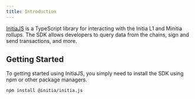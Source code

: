 ```yaml
---
title: Introduction
---
```


[InitiaJS](https://npmjs.org/@initia/initia.js) is a TypeScript library for interacting with the Initia L1 and Minitia rollups. The SDK allows developers to query data from the chains, sign and send transactions, and more.

## Getting Started

To getting started using InitiaJS, you simply need to install the SDK using npm or other package managers.

```bash
npm install @initia/initia.js
```